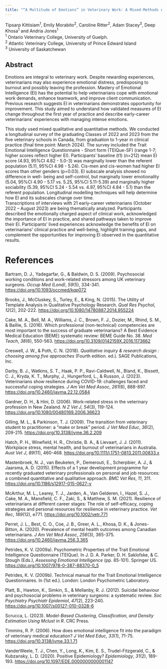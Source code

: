 ```yaml
---
title: "“A Multitude of Emotions” in Veterinary Work: A Mixed-Methods Analysis of Emotional Intelligence and Experiences in Early-Career Veterinarians"
---
```


Tipsarp Kittisiam^1^, Emily Morabito^2^, Caroline Ritter^2^, Adam Stacey^3^, Deep Khosa^1^ and Andria Jones^1^\
^1^ Ontario Veterinary College, University of Guelph.\
^2^ Atlantic Veterinary College, University of Prince Edward Island\
^3^ University of Saskatchewan

## Abstract

Emotions are integral to veterinary work. Despite rewarding experiences, veterinarians may also experience emotional distress, predisposing to burnout and possibly leaving the profession. Mastery of Emotional Intelligence (EI) has the potential to help veterinarians cope with emotional work demands, enhance teamwork, and improve client communication. Previous research suggests EI in veterinarians demonstrates opportunity for improvement. This study aimed to understand how validated measures of EI change throughout the first year of practice and describe early-career veterinarians’ experiences with managing intense emotions.

This study used mixed qualitative and quantitative methods. We conducted a longitudinal survey of the graduating Classes of 2022 and 2023 from the five veterinary schools in Canada, from graduation to 1-year in clinical practice (final time point: March 2024). The survey included the Trait Emotional Intelligence Questionnaire - Short form (TEIQue-SF) (range 1-7; higher scores reflect higher EI). Participants’ baseline (t1) (n=212) mean EI score (4.93, 95%CI 4.82 - 5.0-3) was marginally lower than the referent population (5.11, 95%CI 4.98 - 5.24). Cis-men and cis-women had higher EI scores than other genders (p=0.03). EI subscale analysis showed no difference in well- being and self-control, but marginally lower emotionality (5.04, 95%CI 4.90 - 5.17 vs. 5.25, 95%CI 5.11-5.39) and marginally higher sociability (5.39, 95%CI 5.24 - 5.54 vs. 4.97, 95%CI 4.84 - 5.1) than the referent population. Longitudinal modelling techniques will help determine how EI and its subscales change over time.\
Transcriptions of interviews with 21 early-career veterinarians (October 2022 – August 2023) are being thematically analyzed. Participants described the emotionally charged aspect of clinical work, acknowledged the importance of EI in practice, and shared pathways taken to improve their EI. Participants’ lived experiences acknowledge the benefits of EI on veterinarians’ clinical practice and well-being, highlight training gaps, and complement the opportunities for improving EI observed in the quantitative results.

# References

Bartram, D. J., Yadegarfar, G., & Baldwin, D. S. (2009). Psychosocial working conditions and work-related stressors among UK veterinary surgeons. *Occup Med (Lond)*, *59*(5), 334-341. <https://doi.org/10.1093/occmed/kqp072>

Brooks, J., McCluskey, S., Turley, E., & King, N. (2015). The Utility of Template Analysis in Qualitative Psychology Research. *Qual Res Psychol*, *12*(2), 202-222. <https://doi.org/10.1080/14780887.2014.955224>

Cake, M. A., Bell, M. A., Williams, J. C., Brown, F. J., Dozier, M., Rhind, S. M., & Baillie, S. (2016). Which professional (non-technical) competencies are most important to the success of graduate veterinarians? A Best Evidence Medical Education (BEME) systematic review: BEME Guide No. 38. *Med Teach*, *38*(6), 550-563. <https://doi.org/10.3109/0142159X.2016.1173662>

Creswell, J. W., & Poth, C. N. (2018). *Qualitative inquiry & research design : choosing among five approaches* (Fourth edition. ed.). SAGE Publications, Inc.

Darby, B. J., Watkins, S. T., Haak, P. P., Ravi-Caldwell, N., Bland, K., Bissett, C. J., Kryda, K. T., Murphy, J., Hungerford, L., & Russon, J. (2023). Veterinarians show resilience during COVID-19: challenges faced and successful coping strategies. *J Am Vet Med Assoc*, *261*(6), 888-897. <https://doi.org/10.2460/javma.22.12.0584>

Gardner, D. H., & Hini, D. (2006). Work-related stress in the veterinary profession in New Zealand. *N Z Vet J*, *54*(3), 119-124. <https://doi.org/10.1080/00480169.2006.36623>

Gilling, M. L., & Parkinson, T. J. (2009). The transition from veterinary student to practitioner: a "make or break" period. *J Vet Med Educ*, *36*(2), 209-215. <https://doi.org/10.3138/jvme.36.2.209>

Hatch, P. H., Winefield, H. R., Christie, B. A., & Lievaart, J. J. (2011). Workplace stress, mental health, and burnout of veterinarians in Australia. *Aust Vet J*, *89*(11), 460-468. <https://doi.org/10.1111/j.1751-0813.2011.00833.x>

Mastenbroek, N. J., van Beukelen, P., Demerouti, E., Scherpbier, A. J., & Jaarsma, A. D. (2015). Effects of a 1 year development programme for recently graduated veterinary professionals on personal and job resources: a combined quantitative and qualitative approach. *BMC Vet Res*, *11*, 311. <https://doi.org/10.1186/s12917-015-0627-y>

McArthur, M. L., Learey, T. J., Jarden, A., Van Gelderen, I., Hazel, S. J., Cake, M. A., Mansfield, C. F., Zaki, S., & Matthew, S. M. (2021). Resilience of veterinarians at different career stages: The role of self-efficacy, coping strategies and personal resources for resilience in veterinary practice. *Vet Rec*, *189*(12), e771. <https://doi.org/10.1002/vetr.771>

Perret, J. L., Best, C. O., Coe, J. B., Greer, A. L., Khosa, D. K., & Jones-Bitton, A. (2020). Prevalence of mental health outcomes among Canadian veterinarians. *J Am Vet Med Assoc*, *256*(3), 365-375. <https://doi.org/10.2460/javma.256.3.365>

Petrides, K. V. (2009a). Psychometric Properties of the Trait Emotional Intelligence Questionnaire (TEIQue). In J. D. A. Parker, D. H. Saklofske, & C. Stough (Eds.), *Assessing Emotional Intelligence* (pp. 85-101). Springer US. <https://doi.org/10.1007/978-0-387-88370-0_5>

Petrides, K. V. (2009b). Technical manual for the Trait Emotional Intelligence Questionnaires. In (1st ed.). London: London Psychometric Laboratory.

Platt, B., Hawton, K., Simkin, S., & Mellanby, R. J. (2012). Suicidal behaviour and psychosocial problems in veterinary surgeons: a systematic review. *Soc Psychiatry Psychiatr Epidemiol*, *47*(2), 223-240. <https://doi.org/10.1007/s00127-010-0328-6>

Scrucca, L. (2023). *Model-Based Clustering, Classification, and Density Estimation Using Mclust in R*. CRC Press.

Timmins, R. P. (2006). How does emotional intelligence fit into the paradigm of veterinary medical education? *J Vet Med Educ*, *33*(1), 71-75. <https://doi.org/10.3138/jvme.33.1.71>

VanderWeele, T. J., Chen, Y., Long, K., Kim, E. S., Trudel-Fitzgerald, C., & Kubzansky, L. D. (2020). Positive Epidemiology? *Epidemiology*, *31*(2), 189-193. <https://doi.org/10.1097/EDE.0000000000001147>
